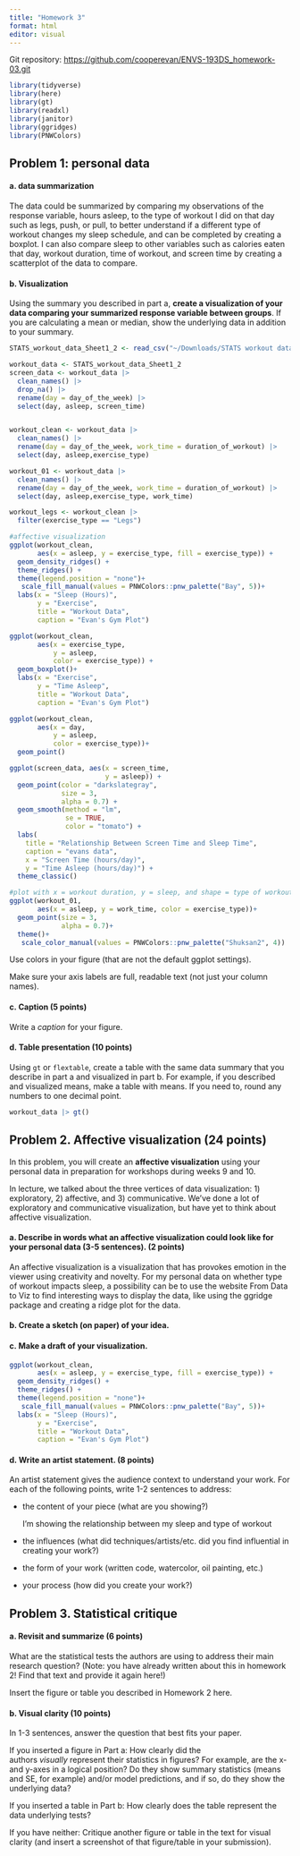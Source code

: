 ```yaml
---
title: "Homework 3"
format: html
editor: visual
---
```


Git repository: <https://github.com/cooperevan/ENVS-193DS_homework-03.git>

```r
library(tidyverse)
library(here)
library(gt)
library(readxl)
library(janitor)
library(ggridges)
library(PNWColors)
```

## Problem 1: personal data

#### a. data summarization

The data could be summarized by comparing my observations of the response variable, hours asleep, to the type of workout I did on that day such as legs, push, or pull, to better understand if a different type of workout changes my sleep schedule, and can be completed by creating a boxplot. I can also compare sleep to other variables such as calories eaten that day, workout duration, time of workout, and screen time by creating a scatterplot of the data to compare.

#### **b. Visualization**

Using the summary you described in part a, **create a visualization of your data comparing your summarized response variable between groups**. If you are calculating a mean or median, show the underlying data in addition to your summary.

```r
STATS_workout_data_Sheet1_2 <- read_csv("~/Downloads/STATS workout data - Sheet1-2.csv")

workout_data <- STATS_workout_data_Sheet1_2
screen_data <- workout_data |> 
  clean_names() |> 
  drop_na() |> 
  rename(day = day_of_the_week) |>
  select(day, asleep, screen_time)


workout_clean <- workout_data |> 
  clean_names() |>
  rename(day = day_of_the_week, work_time = duration_of_workout) |>  
  select(day, asleep,exercise_type)

workout_01 <- workout_data |> 
  clean_names() |>
  rename(day = day_of_the_week, work_time = duration_of_workout) |>  
  select(day, asleep,exercise_type, work_time)

workout_legs <- workout_clean |> 
  filter(exercise_type == "Legs")
```

```r
#affective visualization
ggplot(workout_clean, 
       aes(x = asleep, y = exercise_type, fill = exercise_type)) +
  geom_density_ridges() +
  theme_ridges() + 
  theme(legend.position = "none")+
   scale_fill_manual(values = PNWColors::pnw_palette("Bay", 5))+
  labs(x = "Sleep (Hours)",
       y = "Exercise",
       title = "Workout Data",
       caption = "Evan's Gym Plot")

ggplot(workout_clean,
       aes(x = exercise_type,
           y = asleep,
           color = exercise_type)) +
  geom_boxplot()+
  labs(x = "Exercise",
       y = "Time Asleep",
       title = "Workout Data",
       caption = "Evan's Gym Plot")

ggplot(workout_clean,
       aes(x = day,
           y = asleep,
           color = exercise_type))+
  geom_point()

ggplot(screen_data, aes(x = screen_time, 
                        y = asleep)) +
  geom_point(color = "darkslategray",
             size = 3,
             alpha = 0.7) +
  geom_smooth(method = "lm",
              se = TRUE,
              color = "tomato") +
  labs(
    title = "Relationship Between Screen Time and Sleep Time",
    caption = "evans data",
    x = "Screen Time (hours/day)",
    y = "Time Asleep (hours/day)") +
  theme_classic()

#plot with x = workout duration, y = sleep, and shape = type of workout
ggplot(workout_01, 
       aes(x = asleep, y = work_time, color = exercise_type))+
  geom_point(size = 3,
             alpha = 0.7)+
  theme()+
   scale_color_manual(values = PNWColors::pnw_palette("Shuksan2", 4))
```

Use colors in your figure (that are not the default ggplot settings).

Make sure your axis labels are full, readable text (not just your column names).

#### **c. Caption (5 points)**

Write a *caption* for your figure.

#### **d. Table presentation (10 points)**

Using `gt` or `flextable`, create a table with the same data summary that you describe in part a and visualized in part b. For example, if you described and visualized means, make a table with means. If you need to, round any numbers to one decimal point.

```r
workout_data |> gt()
```

## **Problem 2. Affective visualization (24 points)**

In this problem, you will create an **affective visualization** using your personal data in preparation for workshops during weeks 9 and 10.

In lecture, we talked about the three vertices of data visualization: 1) exploratory, 2) affective, and 3) communicative. We’ve done a lot of exploratory and communicative visualization, but have yet to think about affective visualization.

#### **a. Describe in words what an affective visualization could look like for your personal data (3-5 sentences). (2 points)**

An affective visualization is a visualization that has provokes emotion in the viewer using creativity and novelty. For my personal data on whether type of workout impacts sleep, a possibility can be to use the website From Data to Viz to find interesting ways to display the data, like using the ggridge package and creating a ridge plot for the data.

#### **b. Create a sketch (on paper) of your idea.**

#### **c. Make a draft of your visualization.**

```r
ggplot(workout_clean, 
       aes(x = asleep, y = exercise_type, fill = exercise_type)) +
  geom_density_ridges() +
  theme_ridges() + 
  theme(legend.position = "none")+
   scale_fill_manual(values = PNWColors::pnw_palette("Bay", 5))+
  labs(x = "Sleep (Hours)",
       y = "Exercise",
       title = "Workout Data",
       caption = "Evan's Gym Plot")
```

#### **d. Write an artist statement. (8 points)**

An artist statement gives the audience context to understand your work. For each of the following points, write 1-2 sentences to address:

-   the content of your piece (what are you showing?)

    I'm showing the relationship between my sleep and type of workout

-   the influences (what did techniques/artists/etc. did you find influential in creating your work?)

-   the form of your work (written code, watercolor, oil painting, etc.)

-   your process (how did you create your work?)

## **Problem 3. Statistical critique**

#### **a. Revisit and summarize (6 points)**

What are the statistical tests the authors are using to address their main research question? (Note: you have already written about this in homework 2! Find that text and provide it again here!)

Insert the figure or table you described in Homework 2 here.

#### **b. Visual clarity (10 points)**

In 1-3 sentences, answer the question that best fits your paper.

If you inserted a figure in Part a: How clearly did the authors *visually* represent their statistics in figures? For example, are the x- and y-axes in a logical position? Do they show summary statistics (means and SE, for example) and/or model predictions, and if so, do they show the underlying data?

If you inserted a table in Part b: How clearly does the table represent the data underlying tests?

If you have neither: Critique another figure or table in the text for visual clarity (and insert a screenshot of that figure/table in your submission).

